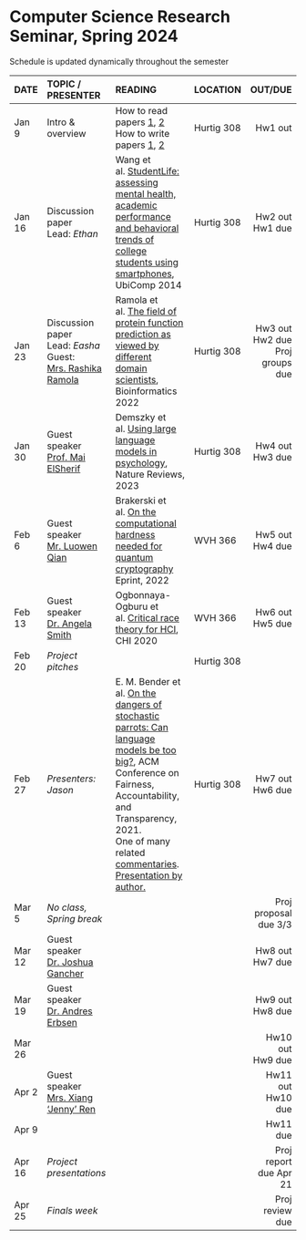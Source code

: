 <h1> Computer Science Research Seminar, Spring 2024 </h1>
Schedule is updated dynamically throughout the semester
</br>

<font size="3">

| DATE        | TOPIC / PRESENTER |READING           |LOCATION |      OUT/DUE |
| ------   |:------------------|:---------------------------------|:------| --------:| 
| Jan 9 | Intro & overview |  How to read papers [1](https://dl.acm.org/citation.cfm?id=1595493), [2](https://dl.acm.org/citation.cfm?id=1273458)<br>How to write papers [1](https://homes.cs.washington.edu/~mernst/advice/write-technical-paper.html), [2](https://www.nature.com/articles/d41586-019-02918-5)       | Hurtig 308 |  Hw1 out | 
| Jan 16 |Discussion paper</br>Lead: *Ethan* | Wang et al. [StudentLife: assessing mental health, academic performance and behavioral trends of college students using smartphones](https://dl-acm-org.ezproxy.neu.edu/doi/10.1145/2632048.2632054), UbiComp 2014 | Hurtig 308 |  Hw2 out</br>Hw1 due | 
| Jan 23 | Discussion paper</br>Lead: *Easha*</br>Guest:</br>[Mrs. Rashika Ramola](https://www.khoury.northeastern.edu/people/rashika-ramola/) | Ramola et al. [The field of protein function prediction as viewed by different domain scientists](https://academic.oup.com/bioinformaticsadvances/article/2/1/vbac057/6670646), Bioinformatics 2022 | Hurtig 308 |  Hw3 out</br>Hw2 due</br>Proj groups due | 
| Jan 30 |Guest speaker</br> [Prof. Mai ElSherif](https://www.maielsherief.com/) |  Demszky et al. [Using large language models in psychology](https://www.nature.com/articles/s44159-023-00241-5), Nature Reviews, 2023 | Hurtig 308 |  Hw4 out</br>Hw3 due | 
| Feb 6  | Guest speaker</br> [Mr. Luowen Qian](https://cs-people.bu.edu/luowenq/) |Brakerski et al. [On the computational hardness needed for quantum cryptography](https://eprint.iacr.org/2022/1181.pdf) Eprint, 2022 | WVH 366 |  Hw5 out</br>Hw4 due  | 
| Feb 13 | Guest speaker</br>[Dr. Angela Smith](https://angeladrsmith.com/) | Ogbonnaya-Ogburu et al. [Critical race theory for HCI](https://dl-acm-org.ezproxy.neu.edu/doi/abs/10.1145/3313831.3376392), CHI 2020 | WVH 366 |  Hw6 out</br>Hw5 due | 
| Feb 20 |  *Project pitches* |   | Hurtig 308 |  |
| Feb 27 | *Presenters:</br> Jason* | E. M. Bender et al. [On the dangers of stochastic parrots: Can language models be too big?](https://dl.acm.org/doi/abs/10.1145/3442188.3445922), ACM Conference on Fairness, Accountability, and Transparency, 2021.<br> One of many related [commentaries](https://www.lrb.co.uk/blog/2021/february/stochastic-parrots).</br> [Presentation by author.](https://www.turing.ac.uk/events/dangers-stochastic-parrots) | Hurtig 308 |  Hw7 out</br>Hw6 due  | 
| Mar 5  | *No class, Spring break* |   |  | Proj proposal due 3/3  | 
| Mar 12 | Guest speaker</br>[Dr. Joshua Gancher](https://gancher.dev/) | | |  Hw8 out</br>Hw7 due  |  
| Mar 19 | Guest speaker</br>[Dr. Andres Erbsen](https://andres.systems/)| | |  Hw9 out</br>Hw8 due | 
| Mar 26 | | | |  Hw10 out</br>Hw9 due  | 
| Apr 2  | Guest speaker</br>[Mrs. Xiang 'Jenny' Ren](https://jrenx.github.io/)| | |  Hw11 out</br>Hw10 due  | 
| Apr 9  | | | |  Hw11 due  | 
| Apr 16 | *Project presentations* |   |  | Proj report due Apr 21  | 
| Apr 25 |  *Finals week* |            |            | Proj review due   | 
</font>






